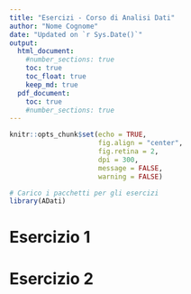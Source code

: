 ```yaml
---
title: "Esercizi - Corso di Analisi Dati"
author: "Nome Cognome"
date: "Updated on `r Sys.Date()`"
output: 
  html_document:
    #number_sections: true
    toc: true
    toc_float: true
    keep_md: true
  pdf_document:
    toc: true
    #number_sections: true
---
```


```r
knitr::opts_chunk$set(echo = TRUE,
                      fig.align = "center",
                      fig.retina = 2,
                      dpi = 300,
                      message = FALSE,
                      warning = FALSE)
```

```r
# Carico i pacchetti per gli esercizi
library(ADati)
```

<!--
Usando questi caratteri posso mettere dei commenti analoghi al # in R. Questi commenti sono visibili solo nel file Rmd e non nell'output
-->

# Esercizio 1

# Esercizio 2